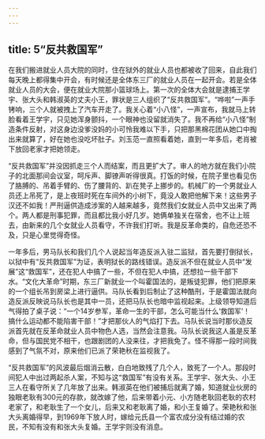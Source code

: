 ```yaml
---
---
---
```

title: 5“反共救国军”
---




在我们搬进就业人员大院的同时，住在狱外的就业人员也都被收了回来，自此我们每天晚上都得集中开会，有时候还是全体东三厂的就业人员在一起开会。若是全体就业人员的大会，便在就业大院那小篮球场上。第一次的全体大会就是逮捕王学宇、张大头和韩淑英的丈夫小王，罪状是三人组织了“反共救国军”。“哗啦”一声手铐响，三个人就被拽上了汽车开走了。我关心着“小八怪”，一声宣布，我就马上转脸看着王学宇，只见她浑身颤抖，一个眼神也没留就消失了。我不再给“小八怪”制造条件反射，对这身边没爹没妈的小可怜我难以下手，只把那黑棉花团从她口中掏出来就算了，好在她也没吃坏肚子。刘玉范一直照看着她，直到一年多后，老肖被下放回老家才把她领走。

“反共救国军”并没因抓走三个人而结案，而且更扩大了。审人的地方就在我们小院子的北面那间会议室，呵斥声、脚镣声听得很真。打饭的时候，在院子里也看见伤了胳膊的、吊着手臂的、伤了腰背的、趴在凳子上挪步的。机械厂的一个男就业人员还上吊死了，是上夜班时死在车间外的小树下，竟没人敢把他解下来！这些男子汉还不如我！严刑逼供造成涉案的人越来越多，竟然我们女就业人员中又出来了两个。两人都是刑事犯罪，而且都比我小好几岁。她俩单独关在宿舍，也不让上班去，由新来的几个女就业人员看守，不许我们打听。我是反革命类的，自危还恐不及，只是心里觉得奇怪。

一年多后，男马队长和我们几个人说起当年造反派入驻二监狱，首先要打倒狱长，以狱中有“反共救国军”为证，表明狱长的路线错误。造反派不但在就业人员中“发展”这“救国军”，还在犯人中搞了一些，不但在犯人中搞，还想拉一些干部下水。“文化大革命”时期，东三厂新就业一个叫霍国法的，是叛徒犯罪，他们把原来的一个组长吊到房梁上进行逼供。马队长看到后制止了这种酷刑，于是霍国法就向造反派反映说马队长也是其中一员，还把马队长也暗中监视起来。上级领导知道后气得拍了桌子说：“一个14岁参军，革命一生的干部，怎么可能当什么‘救国军’！搞什么运动都不能陷害干部！”才把那伙人的气焰打下去。马队长说当时那伙造反派首先就在反革命就业人员中物色人选，当然会注意我。马队长说我这人虽是反革命，但与国民党不相干，也跟剧团的人没来往，才把我免了。怪不得那一段时间我感到了气氛不对，原来他们已派了荣艳秋在监视我了。

“反共救国军”的风波最后烟消云散，白白地致残了几个人，致死了一个人。那段时间犯人中出过两起杀人案，不知与这“救国军”有没有关系。王学宇、张大头、小王三人在看守所关了几年放了出来。韩淑英在他们被捕后就离了婚，知道就业伙房的独眼老耿有300元的存款，就改嫁了他，后来带着小元、小方随老耿回老耿的农村老家了，和老耿生了一个女儿，后来又和老耿离了婚，和小王复婚了。荣艳秋和张大头离婚得早，到1969年下放人时，嫁给元氏县一个富农成分没有结过婚的农民，不知有没有和张大头复婚。王学宇则没有消息。